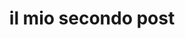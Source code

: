 ---
title: il mio secondo post
slug: second-post
description: post di come si inizia un file mdx parte 2
data: 23-08-2020
featureImage: peru.jpg

---